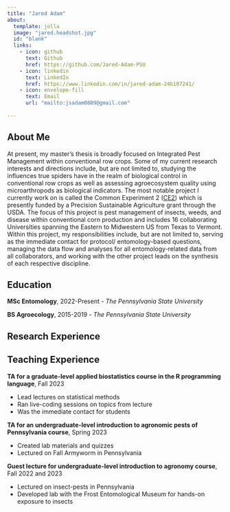 ```yaml
---
title: "Jared Adam"
about:
  template: jolla
  image: "jared.headshot.jpg"
  id: "blank"
  links: 
    - icon: github
      text: Github
      href: https://github.com/Jared-Adam-PSU
    - icon: linkedin
      text: LinkedIn
      href: https://www.linkedin.com/in/jared-adam-24b107241/
    - icon: envelope-fill
      text: Email
      url: "mailto:jsadam0809@gmail.com"
      
---
```


::: {#blank}


:::

## About Me

At present, my master's thesis is broadly focused on Integrated Pest Management within conventional row crops. Some of my current research interests and directions include, but are not limited to, studying the influences true spiders have in the realm of biological control in conventional row crops as well as assessing agroecosystem quality using microarthropods as biological indicators. The most notable project I currently work on is called the Common Experiment 2 ([CE2](https://sites.google.com/ncsu.edu/psateamportal/teams/ce2)) which is presently funded by a Precision Sustainable Agriculture grant through the USDA. The focus of this project is pest management of insects, weeds, and disease within conventional corn production and includes 16 collaborating Universities spanning the Eastern to Midwestern US from Texas to Vermont. Within this project, my responsibilities include, but are not limited to, serving as the immediate contact for protocol/ entomology-based questions, managing the data flow and analyses for all entomology-related data from all collaborators, and working with the other project leads on the synthesis of each respective discipline. 


## Education 

**MSc Entomology**, 2022-Present - *The Pennsylvania State University*

**BS Agroecology**, 2015-2019 - *The Pennsylvania State University* 


## Research Experience 


## Teaching Experience 

<div class="box">
**TA for a graduate-level applied biostatistics course in the R programming language**, Fall 2023

  - Lead lectures on statistical methods
  - Ran live-coding sessions on topics from lecture
  - Was the immediate contact for students
  
**TA for an undergraduate-level introduction to agronomic pests of Pennsylvania course**, Spring 2023

  - Created lab materials and quizzes
  - Lectured on Fall Armyworm in Pennsylvania 

**Guest lecture for undergraduate-level introduction to agronomy course**, Fall 2022 and 2023

  - Lectured on insect-pests in Pennsylvania 
  - Developed lab with the Frost Entomological Museum for hands-on exposure to insects 
</div>

